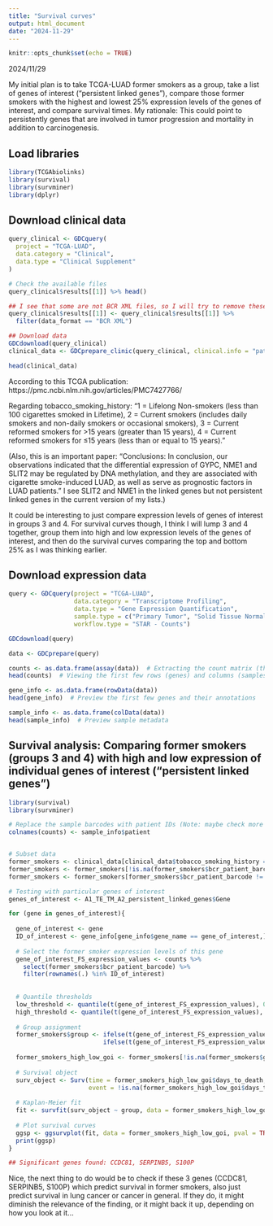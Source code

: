 ```yaml
---
title: "Survival curves"
output: html_document
date: "2024-11-29"
---
```


```r
knitr::opts_chunk$set(echo = TRUE)
```

2024/11/29

My initial plan is to take TCGA-LUAD former smokers as a group, take a list of genes of interest ("persistent linked genes"), compare those former smokers with the highest and lowest 25% expression levels of the genes of interest, and compare survival times. My rationale: This could point to persistently genes that are involved in tumor progression and mortality in addition to carcinogenesis.

## Load libraries
```r
library(TCGAbiolinks)
library(survival)
library(survminer)
library(dplyr)
```

## Download clinical data
```r
query_clinical <- GDCquery(
  project = "TCGA-LUAD",
  data.category = "Clinical",
  data.type = "Clinical Supplement"
)

# Check the available files
query_clinical$results[[1]] %>% head()

## I see that some are not BCR XML files, so I will try to remove these
query_clinical$results[[1]] <- query_clinical$results[[1]] %>%
  filter(data_format == "BCR XML")

## Download data
GDCdownload(query_clinical)
clinical_data <- GDCprepare_clinic(query_clinical, clinical.info = "patient")

head(clinical_data)

```

According to this TCGA publication:
https://pmc.ncbi.nlm.nih.gov/articles/PMC7427766/

Regarding tobacco_smoking_history:
"1 = Lifelong Non-smokers (less than 100 cigarettes smoked in Lifetime), 2 = Current smokers (includes daily smokers and non-daily smokers or occasional smokers), 3 = Current reformed smokers for >15 years (greater than 15 years), 4 = Current reformed smokers for ≤15 years (less than or equal to 15 years). "

(Also, this is an important paper: "Conclusions: In conclusion, our observations indicated that the differential expression of GYPC, NME1 and SLIT2 may be regulated by DNA methylation, and they are associated with cigarette smoke-induced LUAD, as well as serve as prognostic factors in LUAD patients." I see SLIT2 and NME1 in the linked genes but not persistent linked genes in the current version of my lists.)

It could be interesting to just compare expression levels of genes of interest in groups 3 and 4.
For survival curves though, I think I will lump 3 and 4 together, group them into high and low expression levels of the genes of interest, and then do the survival curves comparing the top and bottom 25% as I was thinking earlier.

## Download expression data
```r
query <- GDCquery(project = "TCGA-LUAD",
                  data.category = "Transcriptome Profiling",
                  data.type = "Gene Expression Quantification",
                  sample.type = c("Primary Tumor", "Solid Tissue Normal"),
                  workflow.type = "STAR - Counts")

GDCdownload(query)

data <- GDCprepare(query)

counts <- as.data.frame(assay(data))  # Extracting the count matrix (these are supposedly raw counts)
head(counts)  # Viewing the first few rows (genes) and columns (samples)

gene_info <- as.data.frame(rowData(data))
head(gene_info)  # Preview the first few genes and their annotations

sample_info <- as.data.frame(colData(data))
head(sample_info)  # Preview sample metadata

```

## Survival analysis: Comparing former smokers (groups 3 and 4) with high and low expression of individual genes of interest ("persistent linked genes")
```r
library(survival)
library(survminer)

# Replace the sample barcodes with patient IDs (Note: maybe check more carefully that this worked properly later)
colnames(counts) <- sample_info$patient


# Subset data
former_smokers <- clinical_data[clinical_data$tobacco_smoking_history == c(3,4), ]
former_smokers <- former_smokers[!is.na(former_smokers$bcr_patient_barcode),] # Remove NA values
former_smokers <- former_smokers[former_smokers$bcr_patient_barcode != c("TCGA-05-4245", "TCGA-67-3776", "TCGA-MP-A4T2"),] # Removing some values because they are not in the counts data

# Testing with particular genes of interest
genes_of_interest <- A1_TE_TM_A2_persistent_linked_genes$Gene

for (gene in genes_of_interest){
  
  gene_of_interest <- gene
  ID_of_interest <- gene_info[gene_info$gene_name == gene_of_interest,]$gene_id
  
  # Select the former smoker expression levels of this gene
  gene_of_interest_FS_expression_values <- counts %>%
    select(former_smokers$bcr_patient_barcode) %>%
    filter(rownames(.) %in% ID_of_interest)
    
  
  # Quantile thresholds
  low_threshold <- quantile(t(gene_of_interest_FS_expression_values), 0.25)
  high_threshold <- quantile(t(gene_of_interest_FS_expression_values), 0.75)
  
  # Group assignment
  former_smokers$group <- ifelse(t(gene_of_interest_FS_expression_values) <= low_threshold, "Low",
                          ifelse(t(gene_of_interest_FS_expression_values) >= high_threshold, "High", NA))
  
  former_smokers_high_low_goi <- former_smokers[!is.na(former_smokers$group),]
  
  # Survival object
  surv_object <- Surv(time = former_smokers_high_low_goi$days_to_death, 
                      event = !is.na(former_smokers_high_low_goi$days_to_death))
  
  # Kaplan-Meier fit
  fit <- survfit(surv_object ~ group, data = former_smokers_high_low_goi)
  
  # Plot survival curves
  ggsp <- ggsurvplot(fit, data = former_smokers_high_low_goi, pval = TRUE, title = gene_of_interest)
  print(ggsp)
}

## Significant genes found: CCDC81, SERPINB5, S100P

```

Nice, the next thing to do would be to check if these 3 genes (CCDC81, SERPINB5, S100P) which predict survival in former smokers, also just predict survival in lung cancer or cancer in general. If they do, it might diminish the relevance of the finding, or it might back it up, depending on how you look at it...


